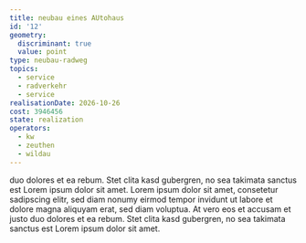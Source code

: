 ```yaml
---
title: neubau eines AUtohaus
id: '12'
geometry:
  discriminant: true
  value: point
type: neubau-radweg
topics:
  - service
  - radverkehr
  - service
realisationDate: 2026-10-26
cost: 3946456
state: realization
operators:
  - kw
  - zeuthen
  - wildau
---
```

duo dolores et ea rebum. Stet clita kasd gubergren, no sea takimata sanctus est Lorem ipsum dolor sit amet. Lorem ipsum dolor sit amet, consetetur sadipscing elitr, sed diam nonumy eirmod tempor invidunt ut labore et dolore magna aliquyam erat, sed diam voluptua. At vero eos et accusam et justo duo dolores et ea rebum. Stet clita kasd gubergren, no sea takimata sanctus est Lorem ipsum dolor sit amet.
